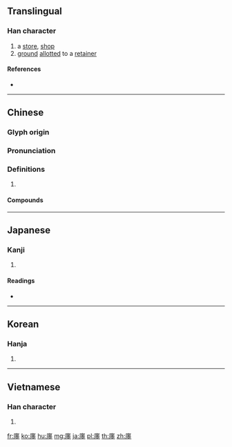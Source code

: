 ==Translingual==

===Han character===
{{Han char|rn=53|rad=广|as=12|sn=15|four=00214|canj=IWCG|ids=⿸广⿳里八土}}

# a [[store]], [[shop]]
# [[ground]] [[allot]]ted to a [[retainer]]

====References====
* {{Han ref|kx=0350.220|dkj=09483|dj=0661.220|hdz=20902.010|uh=5EDB|ud=24283|bh=E573|bd=58739}}

----

==Chinese==
{{zh-forms}}

===Glyph origin===
{{Han etym}}

===Pronunciation===
{{zh-pron
|m=chán
|c=cin4
|mc=y
|oc=y
|cat=
}}

===Definitions===
{{zh-hanzi}}

# {{rfdef|zh}}

====Compounds====
{{zh-der|一廛|市廛|廛布|廛肆|廛閈|肆廛}}

----

==Japanese==

===Kanji===
{{ja-kanji|grade=|rs=广12}}

# {{defn|lang=ja|sort=广12}}

====Readings====
* {{ja-readings|goon=[[でん]] (den)|kanon=[[てん]] (ten)|kun=[[やしき]] (yashiki), [[みせ]] (mise)}}

----

==Korean==

===Hanja===
{{ko-hanja|hangeul=전|rv=jeon|mr=chŏn}}

# {{defn|lang=ko|sort=广12}}

----

==Vietnamese==

===Han character===
{{vi-readings|rs=广12|hanviet=chờn}}

# {{defn|lang=vi|sort=广12}}

[[fr:廛]]
[[ko:廛]]
[[hu:廛]]
[[mg:廛]]
[[ja:廛]]
[[pl:廛]]
[[th:廛]]
[[zh:廛]]